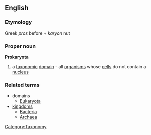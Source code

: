 ==English==
===Etymology===
Greek ''pros'' before + ''karyon'' nut
[[Category:Taxonomy]]

===Proper noun===
{{wikipedia}}
'''Prokaryota'''
#a [[taxonomic]] [[domain]] - all [[organism]]s whose [[cell]]s do not contain a [[nucleus]]
===Related terms===
{{wikispecies}}
*domains
**[[Eukaryota]]
*[[kingdom]]s
**[[Bacteria]]
**[[Archaea]]